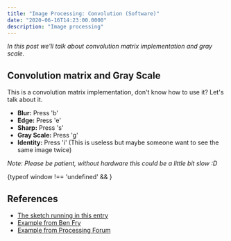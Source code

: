 ```yaml
---
title: "Image Processing: Convolution (Software)"
date: "2020-06-16T14:23:00.0000"
description: "Image processing"
---
```


_In this post we'll talk about convolution matrix implementation and gray scale._


## Convolution matrix and Gray Scale

This is a convolution matrix implementation, don't know how to use it? Let's talk about it.

- __Blur:__ Press 'b'
- __Edge:__ Press 'e'
- __Sharp:__ Press 's'
- __Gray Scale:__ Press 'g'
- __Identity:__ Press 'i' (This is useless but maybe someone want to see the same image twice)

_Note: Please be patient, without hardware this could be a little bit slow :D_

<div>
  {typeof window !== 'undefined' && <ImageSketch/>}
</div>

## References

- [The sketch running in this entry](https://idmnyu.github.io/p5.js-image/Filters/index.html#bw)
- [Example from Ben Fry](https://github.com/processing/processing-video/blob/master/examples/Capture/AsciiVideo/AsciiVideo.pde)
- [Example from Processing Forum](https://forum.processing.org/two/discussion/6830/interpret-image-as-ascii-text)
